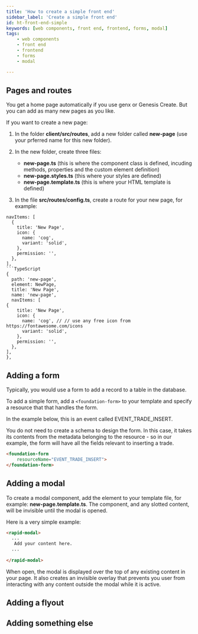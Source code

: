 ```yaml
---
title: 'How to create a simple front end'
sidebar_label: 'Create a simple front end'
id: ht-front-end-simple
keywords: [web components, front end, frontend, forms, modal]
tags:
    - web components
    - front end
    - frontend
    - forms
    - modal

---
```



## Pages and routes
You get a home page automatically if you use genx or Genesis Create. But you can add as many new pages as you like.

If you want to create a new page:

1. In the folder **client/src/routes**, add a new folder called **new-page** (use your prferred name for this new folder).
2. In the new folder, create three files:
    - **new-page.ts** (this is where the component class is defined, incuding methods, properties and the custom element definition)
    - **new-page.styles.ts** (this where your styles are defined)
    - **new-page.template.ts** (this is where your HTML template is defined)

3. In the file **src/routes/config.ts**, create a route for your new page, for example:

```
navItems: [
  {
    title: 'New Page',
    icon: {
      name: 'cog',
      variant: 'solid',
    },
    permission: '',
  },
],
```TypeScript
{
  path: 'new-page',
  element: NewPage,
  title: 'New Page',
  name: 'new-page',
  navItems: [
{
    title: 'New Page',
    icon: {
      name: 'cog', // // use any free icon from https://fontawesome.com/icons
      variant: 'solid',
    },
    permission: '',
  },
],
},
```

## Adding a form
Typically, you would use a form to add a record to a table in the database.

To add a simple form, add a `<foundation-form>` to your template and specify a resource that that handles the form. 

In the example below, this is an event called EVENT_TRADE_INSERT.

You do not need to create a schema to design the form. In this case, it takes its contents from the metadata belonging to the resource - so in our example, the form will have all the fields relevant to inserting a trade.


```html
<foundation-form
    resourceName="EVENT_TRADE_INSERT">
</foundation-form>
```

## Adding a modal
To create a modal component, add the element to your template file, for example: **new-page.template.ts**. The component, and any slotted content, will be invisible until the modal is opened.

Here is a very simple example:

```html
<rapid-modal>
  ...
   Add your content here.
  ...
  
</rapid-modal>
```
When open, the modal is displayed over the top of any existing content in your page. It also creates an invisible overlay that prevents you user from interacting with any content outside the modal while it is active.

## Adding a flyout

## Adding something else



